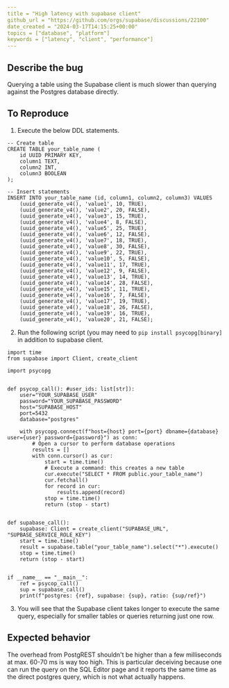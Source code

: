 ```yaml
---
title = "High latency with supabase client"
github_url = "https://github.com/orgs/supabase/discussions/22100"
date_created = "2024-03-17T14:15:25+00:00"
topics = ["database", "platform"]
keywords = ["latency", "client", "performance"]
---
```


## Describe the bug

Querying a table using the Supabase client is much slower than querying against the Postgres database directly.

## To Reproduce

1. Execute the below DDL statements.

```
-- Create table
CREATE TABLE your_table_name (
    id UUID PRIMARY KEY,
    column1 TEXT,
    column2 INT,
    column3 BOOLEAN
);

-- Insert statements
INSERT INTO your_table_name (id, column1, column2, column3) VALUES
    (uuid_generate_v4(), 'value1', 10, TRUE),
    (uuid_generate_v4(), 'value2', 20, FALSE),
    (uuid_generate_v4(), 'value3', 15, TRUE),
    (uuid_generate_v4(), 'value4', 8, FALSE),
    (uuid_generate_v4(), 'value5', 25, TRUE),
    (uuid_generate_v4(), 'value6', 12, FALSE),
    (uuid_generate_v4(), 'value7', 18, TRUE),
    (uuid_generate_v4(), 'value8', 30, FALSE),
    (uuid_generate_v4(), 'value9', 22, TRUE),
    (uuid_generate_v4(), 'value10', 5, FALSE),
    (uuid_generate_v4(), 'value11', 17, TRUE),
    (uuid_generate_v4(), 'value12', 9, FALSE),
    (uuid_generate_v4(), 'value13', 14, TRUE),
    (uuid_generate_v4(), 'value14', 28, FALSE),
    (uuid_generate_v4(), 'value15', 11, TRUE),
    (uuid_generate_v4(), 'value16', 7, FALSE),
    (uuid_generate_v4(), 'value17', 19, TRUE),
    (uuid_generate_v4(), 'value18', 26, FALSE),
    (uuid_generate_v4(), 'value19', 16, TRUE),
    (uuid_generate_v4(), 'value20', 21, FALSE);
```

2. Run the following script (you may need to `pip install psycopg[binary]` in addition to supabase client.

```
import time
from supabase import Client, create_client

import psycopg


def psycop_call(): #user_ids: list[str]):
    user="YOUR_SUPABASE_USER"
    password="YOUR_SUPABASE_PASSWORD"
    host="SUPABASE_HOST"
    port=5432
    database="postgres"

    with psycopg.connect(f"host={host} port={port} dbname={database} user={user} password={password}") as conn:
        # Open a cursor to perform database operations
        results = []
        with conn.cursor() as cur:
            start = time.time()
            # Execute a command: this creates a new table
            cur.execute("SELECT * FROM public.your_table_name")
            cur.fetchall()
            for record in cur:
                results.append(record)
            stop = time.time()
            return (stop - start)


def supabase_call():
    supabase: Client = create_client("SUPABASE_URL", "SUPBASE_SERVICE_ROLE_KEY")
    start = time.time()
    result = supabase.table("your_table_name").select("*").execute()
    stop = time.time()
    return (stop - start)


if __name__ == "__main__":
    ref = psycop_call()
    sup = supabase_call()
    print(f"postgres: {ref}, supabase: {sup}, ratio: {sup/ref}")
```

3. You will see that the Supabase client takes longer to execute the same query, especially for smaller tables or queries returning just one row.

## Expected behavior

The overhead from PostgREST shouldn't be higher than a few milliseconds at max. 60-70 ms is way too high. This is particular deceiving because one can run the query on the SQL Editor page and it reports the same time as the direct postgres query, which is not what actually happens.
